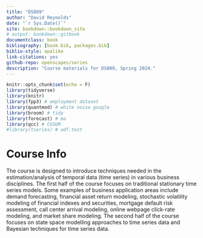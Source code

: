 ```yaml
--- 
title: "DS809"
author: "David Reynolds"
date: "`r Sys.Date()`"
site: bookdown::bookdown_site
# output: bookdown::gitbook
documentclass: book
bibliography: [book.bib, packages.bib]
biblio-style: apalike
link-citations: yes
github-repo: openscapes/series
description: "Course materials for DS809, Spring 2024."
---
```


```r
knitr::opts_chunk$set(echo = F)
library(tidyverse)
library(knitr)
library(fpp3) # employment dataset
library(quantmod) # white noise google
library(broom) # tidy
library(forecast) # ma
library(qcc) # CUSUM
#library(tseries) # adf.test
```

# Course Info

The course is designed to introduce techniques needed in the estimation/analysis of temporal data (time series) in various business disciplines. The first half of the course focuses on traditional stationary time series models. Some examples of business application areas include demand forecasting, financial asset return modeling, stochastic volatility modeling of financial indexes and securities, mortgage default risk assessment, call center arrival modeling, online webpage click-rate modeling, and market share modeling. The second half of the course focuses on state space modelling approaches to time series data and Bayesian techniques for time series data. 

